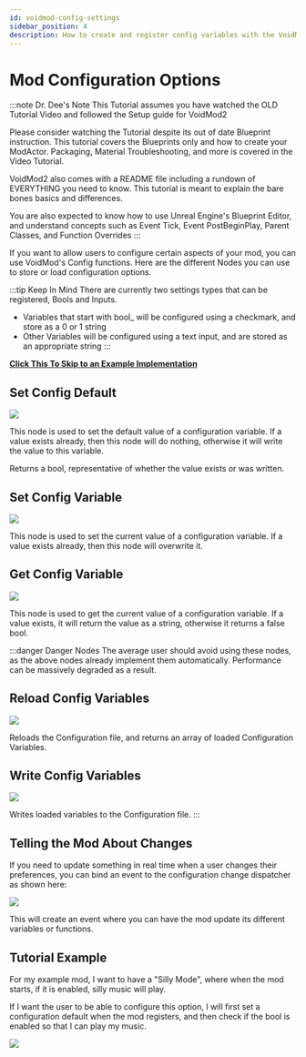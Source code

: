 ```yaml
---
id: voidmod-config-settings
sidebar_position: 4
description: How to create and register config variables with the VoidMod framework
---
```


# Mod Configuration Options

:::note Dr. Dee's Note
This Tutorial assumes you have watched the OLD Tutorial Video and followed the Setup guide for VoidMod2

Please consider watching the Tutorial despite its out of date Blueprint instruction. This tutorial covers the Blueprints only and how to create your ModActor. Packaging, Material Troubleshooting, and more is covered in the Video Tutorial.

VoidMod2 also comes with a README file including a rundown of EVERYTHING you need to know. This tutorial is meant to explain the bare bones basics and differences.

You are also expected to know how to use Unreal Engine's Blueprint Editor, and understand concepts such as Event Tick, Event PostBeginPlay, Parent Classes, and Function Overrides
:::

If you want to allow users to configure certain aspects of your mod, you can use VoidMod's Config functions. Here are the different Nodes you can use to store or load configuration options.

:::tip Keep In Mind
There are currently two settings types that can be registered, Bools and Inputs.

- Variables that start with bool_ will be configured using a checkmark, and store as a 0 or 1 string
- Other Variables will be configured using a text input, and are stored as an appropriate string
:::

**[Click This To Skip to an Example Implementation](https://modding.ariral.space/docs/tutorials/voidmod-fusion/config-settings#tutorial-example)**

## Set Config Default

![](img/config-settings/setconfigdefault.png)

This node is used to set the default value of a configuration variable. If a value exists already, then this node will do nothing, otherwise it will write the value to this variable.

Returns a bool, representative of whether the value exists or was written.

## Set Config Variable

![](img/config-settings/setconfigvariable.png)

This node is used to set the current value of a configuration variable. If a value exists already, then this node will overwrite it.

## Get Config Variable

![](img/config-settings/getconfigvariable.png)

This node is used to get the current value of a configuration variable. If a value exists, it will return the value as a string, otherwise it returns a false bool.

:::danger Danger Nodes
The average user should avoid using these nodes, as the above nodes already implement them automatically. Performance can be massively degraded as a result.

## Reload Config Variables
![](img/config-settings/reloadconfigvariables.png)

Reloads the Configuration file, and returns an array of loaded Configuration Variables.

## Write Config Variables
![](img/config-settings/writeconfigvariables.png)

Writes loaded variables to the Configuration file.
:::

## Telling the Mod About Changes

If you need to update something in real time when a user changes their preferences, you can bind an event to the configuration change dispatcher as shown here:

![](img/config-settings/configupdate.png)

This will create an event where you can have the mod update its different variables or functions.

## Tutorial Example

For my example mod, I want to have a "Silly Mode", where when the mod starts, if it is enabled, silly music will play.

If I want the user to be able to configure this option, I will first set a configuration default when the mod registers, and then check if the bool is enabled so that I can play my music.

![](img/config-settings/configexample.png)
